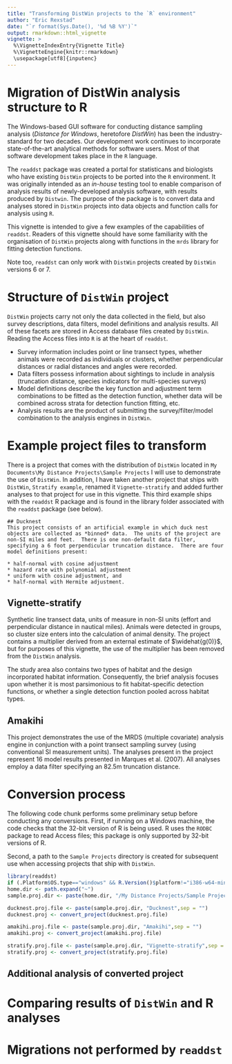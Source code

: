 ```yaml
---
title: "Transforming DistWin projects to the `R` environment"
author: "Eric Rexstad"
date: "`r format(Sys.Date(), '%d %B %Y')`"
output: rmarkdown::html_vignette
vignette: >
  %\VignetteIndexEntry{Vignette Title}
  %\VignetteEngine{knitr::rmarkdown}
  \usepackage[utf8]{inputenc}
---
```


# Migration of DistWin analysis structure to R

The Windows-based GUI software for conducting distance sampling analysis (*Distance for Windows*, heretofore *DistWin*) has been the industry-standard for two decades.  Our development work continues to incorporate state-of-the-art analytical methods for software users.  Most of that software development takes place in the `R` language.

The `readdst` package was created a portal for statisticans and biologists who have existing `DistWin` projects to be ported into the `R` environment.  It was originally intended as an *in-house* testing tool to enable comparison of analysis results of newly-developed analysis software, with results produced by `Distwin`. The purpose of the package is to convert data and analyses stored in `DistWin` projects into data objects and function calls for analysis using `R`.

This vignette is intended to give a few examples of the capabilities of `readdst`.  Readers of this vignette should have some familiarity with the organisation of `DistWin` projects along with functions in the `mrds` library for fitting detection functions.

Note too, `readdst` can only work with `DistWin` projects created by `DistWin` versions 6 or 7.

# Structure of `DistWin` project

`DistWin` projects carry not only the data collected in the field, but also survey descriptions, data filters, model definitions and analysis results.  All of these facets are stored in Access database files created by `DistWin`.  Reading the Access files into `R` is at the heart of `readdst`.

* Survey information includes point or line transect types, whether animals were recorded as individuals or clusters, whether perpendicular distances or radial distances and angles were recorded.
* Data filters possess information about sightings to include in analysis (truncation distance, species indicators for multi-species surveys)
* Model definitions describe the key function and adjustment term combinations to be fitted as the detection function, whether data will be combined across strata for detection function fitting, etc.
* Analysis results are the product of submitting the survey/filter/model combination to the analysis engines in `DistWin`.

# Example project files to transform

There is a project that comes with the distribution of `DistWin` located in `My Documents\My Distance Projects\Sample Projects` I will use to demonstrate the use of `DistWin`.  In addition, I have taken another project that ships with `DistWin`, `Stratify example`, renamed it `Vignette-stratify` and added further analyses to that project for use in this vignette.  This third example ships with the `readdst` R package and is found in the library folder associated with the `readdst` package (see below).

```asis
## Ducknest
This project consists of an artificial example in which duck nest objects are collected as *binned* data.  The units of the project are non-SI miles and feet.  There is one non-default data filter, specifying a 6 foot perpendicular truncation distance.  There are four model definitions present:

* half-normal with cosine adjustment
* hazard rate with polynomial adjustment
* uniform with cosine adjustment, and
* half-normal with Hermite adjustment.
```

## Vignette-stratify
Synthetic line transect data, units of measure in non-SI units (effort and perpendicular distance in nautical miles).  Animals were detected in groups, so cluster size enters into the calculation of animal density.  The project contains a multiplier derived from an external estimate of $\widehat{g(0)}$, but for purposes of this vignette, the use of the multiplier has been removed from the `DistWin` analysis.

The study area also contains two types of habitat and the design incorporated habitat information.  Consequently, the brief analysis focuses upon whether it is most parsimonious to fit habitat-specific detection functions, or whether a single detection function pooled across habitat types.

## Amakihi
This project demonstrates the use of the MRDS (multiple covariate) analysis engine in conjunction with a point transect sampling survey (using conventional SI measurement units).  The analyses present in the project represent 16 model results presented in Marques et al. (2007).  All analyses employ a data filter specifying an 82.5m truncation distance.

# Conversion process

The following code chunk performs some preliminary setup before conducting any conversions.  First, if running on a Windows machine, the code checks that the 32-bit version of R is being used.  R uses the `RODBC` package to read Access files; this package is only supported by 32-bit versions of R.

Second, a path to the `Sample Projects` directory is created for subsequent use when accessing projects that ship with `DistWin`.

```r
library(readdst)
if (.Platform$OS.type=="windows" && R.Version()$platform!="i386-w64-mingw32") print("32-bit version of R needed to run RODBC")
home.dir <- path.expand("~")
sample.proj.dir <- paste(home.dir, "/My Distance Projects/Sample Projects/",sep="")
```

```r
ducknest.proj.file <- paste(sample.proj.dir, "Ducknest",sep = "")
ducknest.proj <- convert_project(ducknest.proj.file)
```

```r
amakihi.proj.file <- paste(sample.proj.dir, "Amakihi",sep = "")
amakihi.proj <- convert_project(amakihi.proj.file)
```

```r
stratify.proj.file <- paste(sample.proj.dir, "Vignette-stratify",sep = "")
stratify.proj <- convert_project(stratify.proj.file)
```

## Additional analysis of converted project

# Comparing results of `DistWin` and R analyses

# Migrations not performed by `readdst`